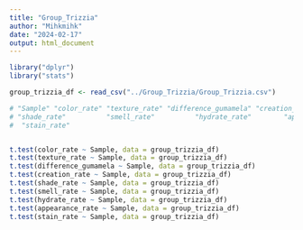 ```yaml
---
title: "Group_Trizzia"
author: "Mihkmihk"
date: "2024-02-17"
output: html_document
---
```


```r
library("dplyr")
library("stats")

group_trizzia_df <- read_csv("../Group_Trizzia/Group_Trizzia.csv")

# "Sample" "color_rate" "texture_rate" "difference_gumamela" "creation_rate"      
# "shade_rate"          "smell_rate"          "hydrate_rate"        "appearance_rate"    
#  "stain_rate"  


t.test(color_rate ~ Sample, data = group_trizzia_df)
t.test(texture_rate ~ Sample, data = group_trizzia_df)
t.test(difference_gumamela ~ Sample, data = group_trizzia_df)
t.test(creation_rate ~ Sample, data = group_trizzia_df)
t.test(shade_rate ~ Sample, data = group_trizzia_df)
t.test(smell_rate ~ Sample, data = group_trizzia_df)
t.test(hydrate_rate ~ Sample, data = group_trizzia_df)
t.test(appearance_rate ~ Sample, data = group_trizzia_df)
t.test(stain_rate ~ Sample, data = group_trizzia_df)
```
